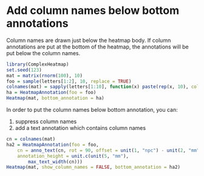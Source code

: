 Add column names below bottom annotations
============================================

Column names are drawn just below the heatmap body. If column annotations are put
at the bottom of the heatmap, the annotations will be put below the column names.

```r
library(ComplexHeatmap)
set.seed(123)
mat = matrix(rnorm(100), 10)
foo = sample(letters[1:2], 10, replace = TRUE)
colnames(mat) = sapply(letters[1:10], function(x) paste(rep(x, 10), collapse = ""))
ha = HeatmapAnnotation(foo = foo)
Heatmap(mat, bottom_annotation = ha)
```

In order to put the column names below bottom annotation, you can:

1. suppress column names
2. add a text annotation which contains column names

```r
cn = colnames(mat)
ha2 = HeatmapAnnotation(foo = foo,
    cn = anno_text(cn, rot = 90, offset = unit(1, "npc") - unit(2, "mm"), just = "right"),
    annotation_height = unit.c(unit(5, "mm"),
        max_text_width(cn)))
Heatmap(mat, show_column_names = FALSE, bottom_annotation = ha2)
```

<!-- uid=Add_Column_names_below_Bottom_Annotations -->
